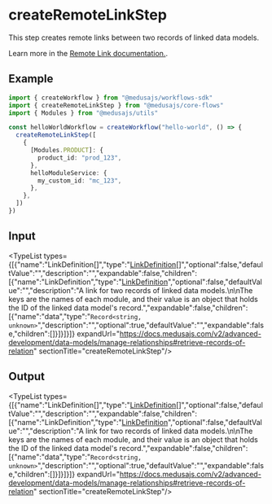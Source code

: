 
# createRemoteLinkStep

This step creates remote links between two records of linked data models.

Learn more in the [Remote Link documentation.](https://docs.medusajs.com/v2/advanced-development/modules/remote-link#create-link).

## Example

```ts
import { createWorkflow } from "@medusajs/workflows-sdk"
import { createRemoteLinkStep } from "@medusajs/core-flows"
import { Modules } from "@medusajs/utils"

const helloWorldWorkflow = createWorkflow("hello-world", () => {
  createRemoteLinkStep([
    {
      [Modules.PRODUCT]: {
        product_id: "prod_123",
      },
      helloModuleService: {
        my_custom_id: "mc_123",
      },
    },
  ])
})
```

## Input

<TypeList types={[{"name":"LinkDefinition[]","type":"[LinkDefinition](../../../../modules_sdk/types/modules_sdk.LinkDefinition/page.mdx)[]","optional":false,"defaultValue":"","description":"","expandable":false,"children":[{"name":"LinkDefinition","type":"[LinkDefinition](../../../../modules_sdk/types/modules_sdk.LinkDefinition/page.mdx)","optional":false,"defaultValue":"","description":"A link for two records of linked data models.\n\nThe keys are the names of each module, and their value is an object that holds the ID of the linked data model's record.","expandable":false,"children":[{"name":"data","type":"`Record<string, unknown>`","description":"","optional":true,"defaultValue":"","expandable":false,"children":[]}]}]}]} expandUrl="https://docs.medusajs.com/v2/advanced-development/data-models/manage-relationships#retrieve-records-of-relation" sectionTitle="createRemoteLinkStep"/>

## Output

<TypeList types={[{"name":"LinkDefinition[]","type":"[LinkDefinition](../../../../modules_sdk/types/modules_sdk.LinkDefinition/page.mdx)[]","optional":false,"defaultValue":"","description":"","expandable":false,"children":[{"name":"LinkDefinition","type":"[LinkDefinition](../../../../modules_sdk/types/modules_sdk.LinkDefinition/page.mdx)","optional":false,"defaultValue":"","description":"A link for two records of linked data models.\n\nThe keys are the names of each module, and their value is an object that holds the ID of the linked data model's record.","expandable":false,"children":[{"name":"data","type":"`Record<string, unknown>`","description":"","optional":true,"defaultValue":"","expandable":false,"children":[]}]}]}]} expandUrl="https://docs.medusajs.com/v2/advanced-development/data-models/manage-relationships#retrieve-records-of-relation" sectionTitle="createRemoteLinkStep"/>
